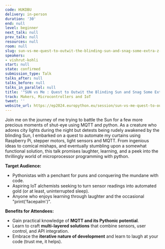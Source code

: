 ```yaml
---
code: HUKDBU
delivery: in-person
duration: '30'
end: null
level: beginner
next_talk: null
prev_talk: null
resources: null
room: null
slug: sun-vs-me-quest-to-outwit-the-blinding-sun-and-snag-some-extra-z-s
speakers:
- vishrut-kohli
start: null
state: confirmed
submission_type: Talk
talks_after: null
talks_before: null
talks_in_parallel: null
title: '"SUN vs Me : Quest to Outwit the Blinding Sun and Snag Some Extra Z''s"'
track: Makers, Microcontrollers and IoT
tweet: ''
website_url: https://ep2024.europython.eu/session/sun-vs-me-quest-to-outwit-the-blinding-sun-and-snag-some-extra-z-s
---
```


Join me on the journey of me trying to battle the Sun for a few more precious moments of shut-eye using MQTT and python. As a creature who adores city lights during the night but detests being rudely awakened by the blinding Sun, I embarked on a quest to automate my curtains using Raspberry Pi, stepper motors, light sensors and MQTT. From ingenious ideas to comical mishaps, and eventually stumbling upon a somewhat functional solution, this talk promises laughter, learning, and a peek into the thrillingly world of microprocessor programming with python.

**Target Audience:**

- Pythonistas with a penchant for puns and conquering the mundane with code.
- Aspiring IoT alchemists seeking to turn sensor readings into automated gold (or at least, uninterrupted sleep).
- Anyone who enjoys learning through laughter and the occasional "print('facepalm')".

**Benefits for Attendees:**

- Gain practical knowledge of **MQTT and its Pythonic potential**.
- Learn to craft **multi-layered solutions** that combine sensors, user control, and API integration.
- Embrace the **iterative nature of development** and learn to laugh at your code (trust me, it helps).
